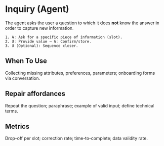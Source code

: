 # Inquiry (Agent)

The agent asks the user a question to which it does **not** know the answer in order to capture new information.

```
1. A: Ask for a specific piece of information (slot).
2. U: Provide value → A: Confirm/store.
3. U (Optional): Sequence closer.
```

## When To Use
Collecting missing attributes, preferences, parameters; onboarding forms via conversation.

## Repair affordances
Repeat the question; paraphrase; example of valid input; define technical terms.

## Metrics
Drop-off per slot; correction rate; time-to-complete; data validity rate.
